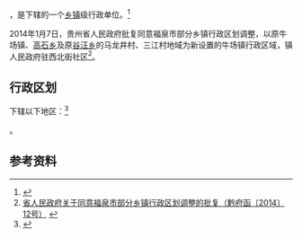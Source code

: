 {{中国乡级行政区|52/27/02/106/000}}

'''{{PAGENAMEBASE}}'''，是{{PRC admin/fullname|52/27/02/106/000|3}}下辖的一个[[乡镇|乡镇]]级行政单位。<ref>{{PRC admin/ref sgc|{{PRC admin/parent|52/27/02/106/000}}}}</ref>

2014年1月7日，贵州省人民政府批复同意福泉市部分乡镇行政区划调整，以原牛场镇、[[高石乡_(福泉市)|高石乡]]及原[[谷汪乡|谷汪乡]]的马龙井村、三江村地域为新设置的牛场镇行政区域，镇人民政府驻西北街社区<ref>[http://www.gzgov.gov.cn/xxgk/jbxxgk/fgwj/zfwj/qfh/201507/t20150703_298181.html 省人民政府关于同意福泉市部分乡镇行政区划调整的批复（黔府函〔2014〕12号）] {{webarchive|url=https://web.archive.org/web/20170831002201/http://www.gzgov.gov.cn/xxgk/jbxxgk/fgwj/zfwj/qfh/201507/t20150703_298181.html |date=2017-08-31 }}</ref>。

== 行政区划 ==

{{PAGENAMEBASE}}下辖以下地区：<ref>{{PRC admin/ref sgc|52/27/02/106/000}}</ref>

{{PRC admin/children|52/27/02/106/000}}。

== 参考资料 ==

{{reflist}}

{{行政区划小作品}}
{{PRC admin/navcat|52/27/02/106/000}}